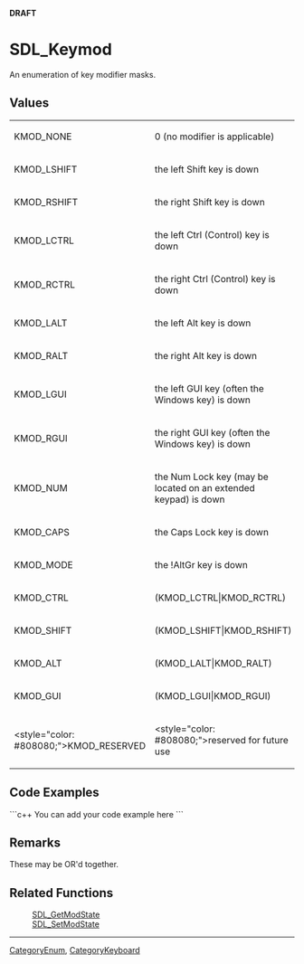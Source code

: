 <!-- pragma section-numbers off -->
<!-- pragma camelcase off -->
'''DRAFT'''

= SDL_Keymod =
An enumeration of key modifier masks.


== Values ==
{|
|KMOD_NONE
|0 (no modifier is applicable)
|-
|KMOD_LSHIFT
|the left Shift key is down
|-
|KMOD_RSHIFT
|the right Shift key is down
|-
|KMOD_LCTRL
|the left Ctrl (Control) key is down
|-
|KMOD_RCTRL
|the right Ctrl (Control) key is down
|-
|KMOD_LALT
|the left Alt key is down
|-
|KMOD_RALT
|the right Alt key is down
|-
|KMOD_LGUI
|the left GUI key (often the Windows key) is down
|-
|KMOD_RGUI
|the right GUI key (often the Windows key) is down
|-
|KMOD_NUM
|the Num Lock key (may be located on an extended keypad) is down
|-
|KMOD_CAPS
|the Caps Lock key is down
|-
|KMOD_MODE
|the !AltGr key is down
|-
|KMOD_CTRL
|(KMOD_LCTRL|KMOD_RCTRL)
|-
|KMOD_SHIFT
|(KMOD_LSHIFT|KMOD_RSHIFT)
|-
|KMOD_ALT
|(KMOD_LALT|KMOD_RALT)
|-
|KMOD_GUI
|(KMOD_LGUI|KMOD_RGUI)
|-
|<style="color: #808080;">KMOD_RESERVED
|<style="color: #808080;">reserved for future use
|}

== Code Examples ==
```c++
You can add your code example here
```

== Remarks ==
These may be OR'd together.

== Related Functions ==
:[[SDL_GetModState]]
:[[SDL_SetModState]]

----
[[CategoryEnum]], [[CategoryKeyboard]]
